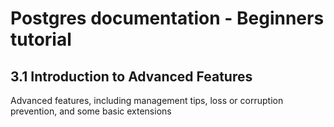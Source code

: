 Postgres documentation - Beginners tutorial
===========================================

3.1 Introduction to Advanced Features
-------------------------------------

Advanced features, including management tips, loss or corruption prevention, and some basic extensions

